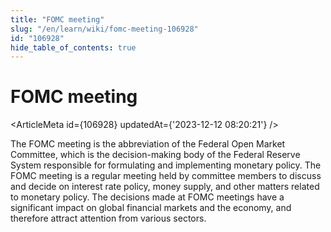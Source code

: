 ```yaml
---
title: "FOMC meeting"
slug: "/en/learn/wiki/fomc-meeting-106928"
id: "106928"
hide_table_of_contents: true
---
```



# FOMC meeting

<ArticleMeta id={106928} updatedAt={'2023-12-12 08:20:21'} />
<div className='border-solid border-b border-t-0 my-4 border-[var(--ifm-color-gray-300)]' />

The FOMC meeting is the abbreviation of the Federal Open Market Committee, which is the decision-making body of the Federal Reserve System responsible for formulating and implementing monetary policy. The FOMC meeting is a regular meeting held by committee members to discuss and decide on interest rate policy, money supply, and other matters related to monetary policy. The decisions made at FOMC meetings have a significant impact on global financial markets and the economy, and therefore attract attention from various sectors.
